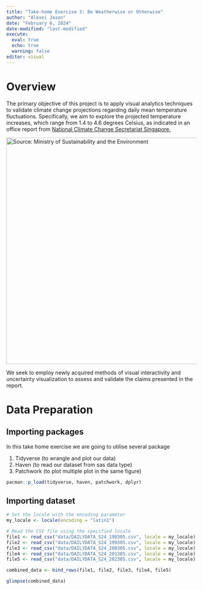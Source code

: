 ```yaml
---
title: "Take-home Exercise 3: Be Weatherwise or Otherwise"
author: "Alexei Jason"
date: "February 6, 2024"
date-modified: "last-modified"
execute: 
  eval: true
  echo: true
  warning: false
editor: visual
---
```


# Overview 

The primary objective of this project is to apply visual analytics techniques to validate climate change projections regarding daily mean temperature fluctuations. Specifically, we aim to explore the projected temperature increases, which range from 1.4 to 4.6 degrees Celsius, as indicated in an office report from [National Climate Change Secretariat Singapore.](https://www.nccs.gov.sg/singapores-climate-action/impact-of-climate-change-in-singapore/#:~:text=The%20long%2Dterm%20effects%20of,the%20end%20of%20the%20century.)

[![Source: Ministry of Sustainability and the Environment](images/info-1-01.jpg){width="600"}](https://www.nccs.gov.sg/singapores-climate-action/impact-of-climate-change-in-singapore/#:~:text=The%20long%2Dterm%20effects%20of,the%20end%20of%20the%20century.)

We seek to employ newly acquired methods of visual interactivity and uncertainty visualization to assess and validate the claims presented in the report.

# Data Preparation

## Importing packages

In this take home exercise we are going to utilise several package

1.  Tidyverse (to wrangle and plot our data)
2.  Haven (to read our dataset from sas data type)
3.  Patchwork (to plot multiple plot in the same figure)

```r
pacman::p_load(tidyverse, haven, patchwork, dplyr)
```

## Importing dataset

```r


# Set the locale with the encoding parameter
my_locale <- locale(encoding = "latin1")

# Read the CSV file using the specified locale
file1 <- read_csv("data/DAILYDATA_S24_198305.csv", locale = my_locale)
file2 <- read_csv("data/DAILYDATA_S24_199305.csv", locale = my_locale)
file3 <- read_csv("data/DAILYDATA_S24_200305.csv", locale = my_locale)
file4 <- read_csv("data/DAILYDATA_S24_201305.csv", locale = my_locale)
file5 <- read_csv("data/DAILYDATA_S24_202305.csv", locale = my_locale)

combined_data <- bind_rows(file1, file2, file3, file4, file5)

glimpse(combined_data)
```

